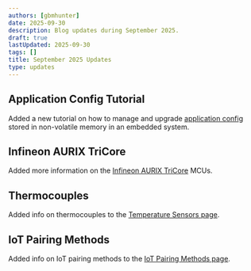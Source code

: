```yaml
---
authors: [gbmhunter]
date: 2025-09-30
description: Blog updates during September 2025.
draft: true
lastUpdated: 2025-09-30
tags: []
title: September 2025 Updates
type: updates
---
```


## Application Config Tutorial

Added a new tutorial on how to manage and upgrade [application config](/programming/firmware/managing-app-config/) stored in non-volatile memory in an embedded system.

## Infineon AURIX TriCore

Added more information on the [Infineon AURIX TriCore](/programming/microcontrollers/infineon-32bit-aurix-tricore/) MCUs.

## Thermocouples

Added info on thermocouples to the [Temperature Sensors page](/electronics/components/sensors/temperature-sensors/).

## IoT Pairing Methods

Added info on IoT pairing methods to the [IoT Pairing Methods page](/electronics/communication-protocols/iot-pairing-methods/).